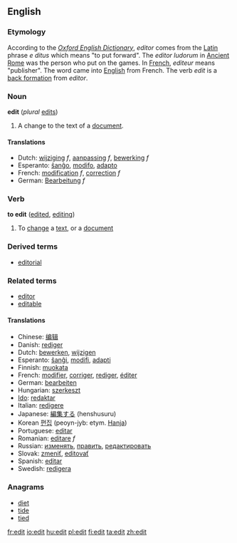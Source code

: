 ==English==
=== Etymology ===

According to the ''[[Oxford English Dictionary]]'', ''editor'' comes from the [[Latin]] phrase ''e ditus'' which means "to put forward".  The ''editor ludorum'' in [[Ancient Rome]] was the person who put on the games.  In [[French language|French]], ''editeur'' means "publisher".  The word came into [[English language|English]] from French.   The verb ''edit'' is a [[back formation]] from ''editor''.

===Noun===
;'''edit'''  (''plural'' [[edits]])

#<!--DefA-->A change to the text of a [[document]].

====Translations====
<!--DefA--> 
*Dutch: [[wijziging]] ''f'', [[aanpassing]] ''f'', [[bewerking]] ''f''
*Esperanto: [[ŝanĝo]], [[modifo]], [[adapto]]
*French: [[modification]] ''f'', [[correction]] ''f''
*German: [[Bearbeitung]] ''f''

===Verb===
'''to edit'''  ([[edited]], [[editing]])

#<!--DefB-->To [[change]] a [[text]], or a [[document]]

===Derived terms===
*[[editorial]]

===Related terms===
*[[editor]]
*[[editable]]

====Translations====
<!--DefB--> 
*Chinese: [[编辑]]
*Danish: [[rediger]]
*Dutch: [[bewerken]], [[wijzigen]]
*Esperanto: [[ŝanĝi]], [[modifi]], [[adapti]]
*Finnish: [[muokata]]
*French: [[modifier]], [[corriger]], [[rediger]], [[éditer]]
*German: [[bearbeiten]]
*Hungarian: [[szerkeszt]]
*[[Ido]]: [[redaktar]]
*Italian: [[redigere]]
*Japanese: [[編集する]] (henshusuru)
*Korean [[편집]] (peoyn-jyb: etym. [[Hanja]])
*Portuguese: [[editar]]
*Romanian: [[editare]] ''f''
*Russian:  [[изменять]], [[править]], [[редактировать]]
*Slovak:  [[zmeniť]], [[editovať]]
*Spanish: [[editar]]
*Swedish: [[redigera]]

===Anagrams===
*[[diet]]
*[[tide]]
*[[tied]]

[[fr:edit]]
[[io:edit]]
[[hu:edit]]
[[pl:edit]]
[[fi:edit]]
[[ta:edit]]
[[zh:edit]]